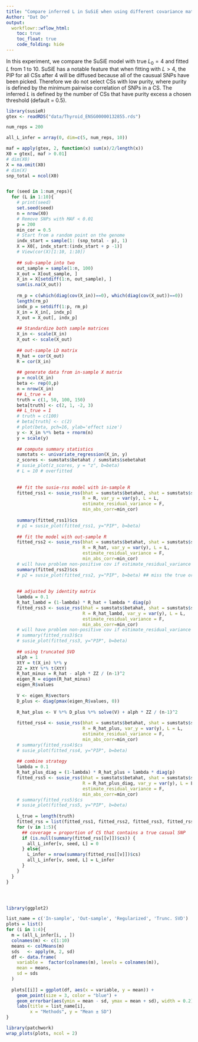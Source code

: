 ```yaml
---
title: "Compare inferred L in SuSiE when using different covariance matrices"
Author: "Dat Do"
output:
  workflowr::wflow_html:
    toc: true
    toc_float: true
    code_folding: hide
---
```


In this experiment, we compare the SuSiE model with true $L_0 = 4$ and fitted $L$ from 1 to 10. SuSiE has a notable feature that when fitting with $L > 4$, the PIP for all CSs after 4 will be diffused because all of the causual SNPs have been picked. Therefore we do not select CSs with low purity, where purity is defined by the minimum pairwise correlation of SNPs in a CS. The inferred $L$ is defined by the number of CSs that have purity excess a chosen threshold (default = 0.5). 

```r
library(susieR)
gtex <- readRDS("data/Thyroid_ENSG00000132855.rds")

num_reps = 200

all_L_infer = array(0, dim=c(5, num_reps, 10))

maf = apply(gtex, 2, function(x) sum(x)/2/length(x))
X0 = gtex[, maf > 0.01]
# dim(X0)
X = na.omit(X0)
# dim(X)
snp_total = ncol(X0)


for (seed in 1:num_reps){
  for (L in 1:10){
    # print(seed)
    set.seed(seed)
    n = nrow(X0)
    # Remove SNPs with MAF < 0.01
    p = 200
    min_cor = 0.5
    # Start from a random point on the genome
    indx_start = sample(1: (snp_total - p), 1)
    X = X0[, indx_start:(indx_start + p -1)]
    # View(cor(X)[1:10, 1:10])
    
    ## sub-sample into two
    out_sample = sample(1:n, 100)
    X_out = X[out_sample, ]
    X_in = X[setdiff(1:n, out_sample), ]
    sum(is.na(X_out))
    
    rm_p = c(which(diag(cov(X_in))==0), which(diag(cov(X_out))==0))
    length(rm_p)
    indx_p = setdiff(1:p, rm_p)
    X_in = X_in[, indx_p]
    X_out = X_out[, indx_p]
    
    ## Standardize both sample matrices
    X_in <- scale(X_in)
    X_out <- scale(X_out)
    
    ## out-sample LD matrix
    R_hat = cor(X_out)
    R = cor(X_in)
    
    ## generate data from in-sample X matrix
    p = ncol(X_in)
    beta <- rep(0,p)
    n = nrow(X_in)
    ## L_true = 4
    truth = c(1, 50, 100, 150)
    beta[truth] <- c(2, 1, -2, 3)
    ## L_true = 1
    # truth = c(100)
    # beta[truth] <- c(2)
    # plot(beta, pch=16, ylab='effect size')
    y <- X_in %*% beta + rnorm(n)
    y = scale(y)
    
    ## compute summary statistics 
    sumstats <- univariate_regression(X_in, y)
    z_scores <- sumstats$betahat / sumstats$sebetahat
    # susie_plot(z_scores, y = "z", b=beta)
    # L = 10 # overfitted
    
    
    ## fit the susie-rss model with in-sample R
    fitted_rss1 <- susie_rss(bhat = sumstats$betahat, shat = sumstats$sebetahat, n = n, 
                             R = R, var_y = var(y), L = L,
                             estimate_residual_variance = F,
                             min_abs_corr=min_cor)
    
    summary(fitted_rss1)$cs
    # p1 = susie_plot(fitted_rss1, y="PIP", b=beta)
    
    ## fit the model with out-sample R
    fitted_rss2 <- susie_rss(bhat = sumstats$betahat, shat = sumstats$sebetahat, n = n, 
                             R = R_hat, var_y = var(y), L = L,
                             estimate_residual_variance = F,
                             min_abs_corr=min_cor)
    # will have problem non-positive cov if estimate_residual_variance = TRUE
    summary(fitted_rss2)$cs
    # p2 = susie_plot(fitted_rss2, y="PIP", b=beta) ## miss the true or does not run
    
    
    ## adjusted by identity matrix
    lambda = 0.1
    R_hat_lambd = (1-lambda) * R_hat + lambda * diag(p)
    fitted_rss3 <- susie_rss(bhat = sumstats$betahat, shat = sumstats$sebetahat, n = n, 
                             R = R_hat_lambd, var_y = var(y), L = L,
                             estimate_residual_variance = F,
                             min_abs_corr=min_cor)
    # will have problem non-positive cov if estimate_residual_variance = TRUE
    # summary(fitted_rss3)$cs
    # susie_plot(fitted_rss3, y="PIP", b=beta) 
    
    ## using truncated SVD
    alph = 1
    XtY = t(X_in) %*% y
    ZZ = XtY %*% t(XtY) 
    R_hat_minus = R_hat - alph * ZZ / (n-1)^2
    eigen_R = eigen(R_hat_minus)
    eigen_R$values
    
    V <- eigen_R$vectors
    D_plus <- diag(pmax(eigen_R$values, 0))
    
    R_hat_plus <- V %*% D_plus %*% solve(V) + alph * ZZ / (n-1)^2
    
    fitted_rss4 <- susie_rss(bhat = sumstats$betahat, shat = sumstats$sebetahat, n = n, 
                             R = R_hat_plus, var_y = var(y), L = L,
                             estimate_residual_variance = F,
                             min_abs_corr=min_cor)
    # summary(fitted_rss4)$cs
    # susie_plot(fitted_rss4, y="PIP", b=beta)
    
    ## combine strategy
    lambda = 0.1
    R_hat_plus_diag = (1-lambda) * R_hat_plus + lambda * diag(p)
    fitted_rss5 <- susie_rss(bhat = sumstats$betahat, shat = sumstats$sebetahat, n = n, 
                             R = R_hat_plus_diag, var_y = var(y), L = L,
                             estimate_residual_variance = F,
                             min_abs_corr=min_cor)
    # summary(fitted_rss5)$cs
    # susie_plot(fitted_rss5, y="PIP", b=beta)
    
    L_true = length(truth)
    fitted_rss = list(fitted_rss1, fitted_rss2, fitted_rss3, fitted_rss4, fitted_rss5)
    for (v in 1:5){
      ## coverage = proportion of CS that contains a true casual SNP
      if (is.null(summary(fitted_rss[[v]])$cs)) {
        all_L_infer[v, seed, L] = 0
      } else{
        L_infer = nrow(summary(fitted_rss[[v]])$cs)
        all_L_infer[v, seed, L] = L_infer
      }
    }
  }
}




library(ggplot2)

list_name = c('In-sample', 'Out-sample', 'Regularized', 'Trunc. SVD')
plots = list()
for (i in 1:4){
  m = (all_L_infer[i, , ])
  colnames(m) <- c(1:10)
  means <- colMeans(m)
  sds   <- apply(m, 2, sd)
  df <- data.frame(
    variable =  factor(colnames(m), levels = colnames(m)),
    mean = means,
    sd = sds
  )
  
  plots[[i]] = ggplot(df, aes(x = variable, y = mean)) +
    geom_point(size = 3, color = "blue") +
    geom_errorbar(aes(ymin = mean - sd, ymax = mean + sd), width = 0.2) +
    labs(title = list_name[i],
         x = "Methods", y = "Mean ± SD")
}

library(patchwork)
wrap_plots(plots, ncol = 2)


```



